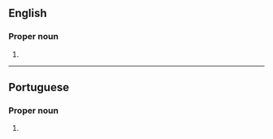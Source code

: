 ==English==
{{wikipedia}}

===Proper noun===
{{en-proper noun|head=Rio Branco}}

# {{place:Brazil/state capital|en|state=Acre}}

----

==Portuguese==

===Proper noun===
{{pt-proper noun|head=[[rio|Rio]] [[branco|Branco]]}}

# {{place:Brazil/state capital|pt|state=Acre}}